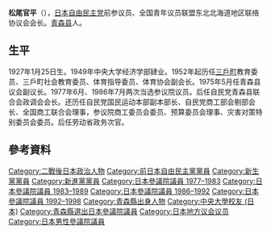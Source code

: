 {{多個問題|
{{trivia|time=2018-09-02T14:44:57+00:00}}
{{notability unreferenced|time=2010-07-13T05:55:00+00:00}}
{{BLP unsourced|time=2010-07-13T05:55:00+00:00}}
}}
{{Infobox Officeholder
| name  = 松尾 官平
| original_name = 
| native_name_lang = 
| image = 
| imagesize = 
| country = {{JPN}}
|office       = {{JPN}}第22任[[參議院議長_(日本)|參議院副議長]]
|term_start   = 1995年8月4日
|term_end     = 1998年7月25日
|1blankname    = {{nowrap|[[參議院議長_(日本)|議長]]}}
|1namedata     = {{link-ja|齋藤十朗|斎藤十朗}}
|predecessor  = {{link-ja|赤桐操|赤桐操}}
|successor    = {{link-ja|菅野久光|菅野久光}}
| office2 = {{JPN}}[[參議院_(日本)|參議院]]議員
| term_start2 = 1991年2月25日
| term_end2 = 1998年7月25日
|predecessor2 = {{link-ja|山崎龍男|山崎竜男}}（補選）
|constituency2= [[青森縣選舉區|青森縣選舉區]]
| term_start3 = 1980年6月1日
| term_end3 = 1989年7月9日
|predecessor3 = {{link-ja|寺下岩藏|寺下岩蔵}}（補選）
|constituency3= [[青森縣選舉區|青森縣選舉區]]
|office4  = {{flagicon|Aomori}}{{link-ja|青森縣議會|青森県議会}}副議長
|term_start4  = 1975年5月10日
|term_end4  =1976年6月22日
|1blankname4  = {{nowrap|議長}}
|1namedata4     = 中村富士夫
|predecessor4 = 工藤重行
|successor4  = 福澤芳穗
|office5  = {{flagicon|Aomori}}[[青森縣|青森縣]]議會議員
|term_start5  = 1963年4月
|term_end5  = 1980年5月
|constituency5= [[三戶郡|三戶郡]]選區
|birth_date = {{birth date|1927|1|25}}
|birth_place = {{JPN}}[[青森縣|青森縣]][[三戶郡|三戶郡]][[三戶町|三戶町]]
|death_date = {{death date and age|2013|7|30|1927|1|25}}
|death_place = {{JPN}}青森縣
|native_place = 
|parents = 
|relatives = 
|spouse = 
|children={{link-ja|松尾和彦|松尾和彦}}（子）
|party = （[[自由民主党_(日本)|自由民主党]]→）<br/>（{{link-ja|守護自由社會國民會議|自由社会を守る国民会議}}→）<br/>[[新進党|新進党]]
|alma_mater   = [[中央大学_(日本)|中央大学]]經濟学部肄業
|website      =
}}
'''松尾官平'''（{{bd|1927年|1月25日|||Matsuo Kanpei}}），[[日本|日本]][[自由民主黨_(日本)|自由民主党]]前参议员、全国青年议员联盟东北北海道地区联络协议会会长。[[青森县|青森县]]人。

==生平==
1927年1月25日生。1949年中央大学经济学部肄业。1952年起历任[[三戶町|三戶町]]教育委员、三戶町社会教育委员、体育指导委员、体育协会副会长。1975年5月任青森县议会副议长。1977年6月、1986年7月两次当选参议院议员。后任自民党青森县联合会政调会会长。还历任自民党国民运动本部副本部长、自民党商工部会剔部会长、全国商工联合会理事，参议院商工委员会委员、预算委员会理事、灾害对策特别委员会委员。后任劳动省政务次官。

==參考資料==
{{Reflist}}

{{DEFAULTSORT:Matsuo Kanpei}}
[[Category:二戰後日本政治人物|Category:二戰後日本政治人物]]
[[Category:前日本自由民主黨黨員|Category:前日本自由民主黨黨員]]
[[Category:新生黨黨員|Category:新生黨黨員]]
[[Category:新進黨黨員|Category:新進黨黨員]]
[[Category:日本參議院議員_1977–1983|Category:日本參議院議員 1977–1983]]
[[Category:日本參議院議員_1983–1989|Category:日本參議院議員 1983–1989]]
[[Category:日本參議院議員_1986–1992|Category:日本參議院議員 1986–1992]]
[[Category:日本參議院議員_1992–1998|Category:日本參議院議員 1992–1998]]
[[Category:青森縣出身人物|Category:青森縣出身人物]]
[[Category:中央大學校友_(日本)|Category:中央大學校友 (日本)]]
[[Category:青森縣選出日本參議院議員|Category:青森縣選出日本參議院議員]]
[[Category:日本地方议会议员|Category:日本地方议会议员]]
[[Category:日本男性參議院議員|Category:日本男性參議院議員]]